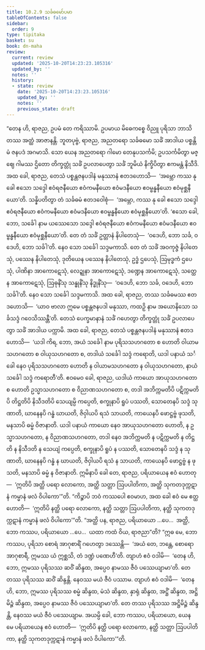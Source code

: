 ```yaml
---
title: 10.2.9 သင်္ခဓမော်ပမာ
tableOfContents: false
sidebar:
  order: 9
type: tipitaka
basket: su
book: dn-maha
review:
  current: review
  updated: '2025-10-20T14:23:23.105316'
  updated_by: ''
  notes: ''
  history:
  - state: review
    date: '2025-10-20T14:23:23.105316'
    updated_by: ''
    notes: ''
    previous_state: draft
---
```



<DynamicBreadcrumb />


<ReviewStatus review={frontmatter.review} showDetails={true} />

<HypothesisAnnotation frontmatter={frontmatter} />

<Division number="426" book="dn-maha" e="ch" v="7" p="268">

<Paragraph number="1114" book="dn-maha">
“တေန ဟိ, ရာဇည, ဥပမံ တေ ကရိဿာမိ. ဥပမာယ မိဓေကစ္စေ ဝိညူ ပုရိသာ ဘာသိတဿ အတ္ထံ အာဇာနန္တိ. ဘူတပုဗ္ဗံ, ရာဇည, အညတရော သင်္ခဓမော သင်္ခံ အာဒါယ ပစ္စန္တိမံ ဇနပဒံ အဂမာသိ. သော ယေန အညတရော ဂါမော တေနုပသင်္ကမိ; ဥပသင်္ကမိတွာ မဇ္ဈေ ဂါမဿ ဌိတော တိက္ခတ္တုံ သင်္ခံ ဥပလာပေတွာ သင်္ခံ ဘူမိယံ နိက္ခိပိတွာ ဧကမန္တံ နိသီဒိ. အထ ခေါ, ရာဇည, တေသံ ပစ္စန္တဇနပဒါနံ မနုဿာနံ ဧတဒဟောသိ—  ‘အမ္ဘော ကဿ နု ခေါ ဧသော သဒ္ဒေါ ဧဝံရဇနီယော ဧဝံကမနီယော ဧဝံမဒနီယော ဧဝမ္ဗန္ဓနီယော ဧဝံမုစ္ဆနီယော’တိ. သန္နိပတိတွာ တံ သင်္ခဓမံ ဧတဒဝေါစုံ—  ‘အမ္ဘော, ကဿ နု ခေါ ဧသော သဒ္ဒေါ ဧဝံရဇနီယော ဧဝံကမနီယော ဧဝံမဒနီယော ဧဝမ္ဗန္ဓနီယော ဧဝံမုစ္ဆနီယော’တိ. ‘ဧသော ခေါ, ဘော, သင်္ခေါ နာမ ယဿေသော သဒ္ဒေါ ဧဝံရဇနီယော ဧဝံကမနီယော ဧဝံမဒနီယော ဧဝမ္ဗန္ဓနီယော ဧဝံမုစ္ဆနီယော’တိ. တေ တံ သင်္ခံ ဥတ္တာနံ နိပါတေသုံ—  ‘ဝဒေဟိ, ဘော သင်္ခ, ဝဒေဟိ, ဘော သင်္ခါ’တိ. နေဝ သော သင်္ခေါ သဒ္ဒမကာသိ. တေ တံ သင်္ခံ အဝကုဇ္ဇံ နိပါတေသုံ, ပဿေန နိပါတေသုံ, ဒုတိယေန ပဿေန နိပါတေသုံ, ဥဒ္ဓံ ဌပေသုံ, ဩမုဒ္ဓကံ ဌပေသုံ, ပါဏိနာ အာကောဋေသုံ, လေဍ္ဍုနာ အာကောဋေသုံ, ဒဏ္ဍေန အာကောဋေသုံ, သတ္ထေန အာကောဋေသုံ, ဩဓုနိံသု သန္ဓုနိံသု နိဒ္ဓုနိံသု—  ‘ဝဒေဟိ, ဘော သင်္ခ, ဝဒေဟိ, ဘော သင်္ခါ’တိ. နေဝ သော သင်္ခေါ သဒ္ဒမကာသိ.
</Paragraph>

<Paragraph number="1115" book="dn-maha">
အထ ခေါ, ရာဇည, တဿ သင်္ခဓမဿ ဧတဒဟောသိ—  ‘ယာဝ ဗာလာ ဣမေ ပစ္စန္တဇနပဒါ မနုဿာ, ကထဉှိ နာမ အယောနိသော သင်္ခသဒ္ဒံ ဂဝေသိဿန္တီ’တိ. တေသံ ပေက္ခမာနာနံ သင်္ခံ ဂဟေတွာ တိက္ခတ္တုံ သင်္ခံ ဥပလာပေတွာ သင်္ခံ အာဒါယ ပက္ကာမိ. အထ ခေါ, ရာဇည, တေသံ ပစ္စန္တဇနပဒါနံ မနုဿာနံ ဧတဒဟောသိ—  ‘ယဒါ ကိရ, ဘော, အယံ သင်္ခေါ နာမ ပုရိသသဟဂတော စ ဟောတိ ဝါယာမသဟဂတော စ ဝါယုသဟဂတော စ, တဒါယံ သင်္ခေါ သဒ္ဒံ ကရောတိ, ယဒါ ပနာယံ သင်္ခေါ နေဝ ပုရိသသဟဂတော ဟောတိ န ဝါယာမသဟဂတော န ဝါယုသဟဂတော, နာယံ သင်္ခေါ သဒ္ဒံ ကရောတီ’တိ. ဧဝမေဝ ခေါ, ရာဇည, ယဒါယံ ကာယော အာယုသဟဂတော စ ဟောတိ ဥသ္မာသဟဂတော စ ဝိညာဏသဟဂတော စ, တဒါ အဘိက္ကမတိပိ ပဋိက္ကမတိပိ တိဋ္ဌတိပိ နိသီဒတိပိ သေယျမ္ပိ ကပ္ပေတိ, စက္ခုနာပိ ရူပံ ပဿတိ, သောတေနပိ သဒ္ဒံ သုဏာတိ, ဃာနေနပိ ဂန္ဓံ ဃာယတိ, ဇိဝှါယပိ ရသံ သာယတိ, ကာယေနပိ ဖောဋ္ဌဗ္ဗံ ဖုသတိ, မနသာပိ ဓမ္မံ ဝိဇာနာတိ. ယဒါ ပနာယံ ကာယော နေဝ အာယုသဟဂတော ဟောတိ, န ဥသ္မာသဟဂတော, န ဝိညာဏသဟဂတော, တဒါ နေဝ အဘိက္ကမတိ န ပဋိက္ကမတိ န တိဋ္ဌတိ န နိသီဒတိ န သေယျံ ကပ္ပေတိ, စက္ခုနာပိ ရူပံ န ပဿတိ, သောတေနပိ သဒ္ဒံ န သုဏာတိ, ဃာနေနပိ ဂန္ဓံ န ဃာယတိ, ဇိဝှါယပိ ရသံ န သာယတိ, ကာယေနပိ ဖောဋ္ဌဗ္ဗံ န ဖုသတိ, မနသာပိ ဓမ္မံ န ဝိဇာနာတိ. ဣမိနာပိ ခေါ တေ, ရာဇည, ပရိယာယေန ဧဝံ ဟောတု—  ‘ဣတိပိ အတ္ထိ ပရော လောကော, အတ္ထိ သတ္တာ ဩပပါတိကာ, အတ္ထိ သုကတဒုက္ကဋာနံ ကမ္မာနံ ဖလံ ဝိပါကော’”တိ.
</Paragraph>

</Division>
<Division number="427" book="dn-maha" e="ch" v="7" p="269">

<Paragraph number="1116" book="dn-maha">
“ကိဉ္စာပိ ဘဝံ ကဿပေါ ဧဝမာဟ, အထ ခေါ ဧဝံ မေ ဧတ္ထ ဟောတိ—  ‘ဣတိပိ နတ္ထိ ပရော လောကော, နတ္ထိ သတ္တာ ဩပပါတိကာ, နတ္ထိ သုကတဒုက္ကဋာနံ ကမ္မာနံ ဖလံ ဝိပါကော’”တိ. “အတ္ထိ ပန, ရာဇည, ပရိယာယော …ပေ…  အတ္ထိ, ဘော ကဿပ, ပရိယာယော …ပေ…  ယထာ ကထံ ဝိယ, ရာဇညာ”တိ? “ဣဓ မေ, ဘော ကဿပ, ပုရိသာ စောရံ အာဂုစာရိံ ဂဟေတွာ ဒဿေန္တိ—  ‘အယံ တေ, ဘန္တေ, စောရော အာဂုစာရီ, ဣမဿ ယံ ဣစ္ဆသိ, တံ ဒဏ္ဍံ ပဏေဟီ’တိ. တျာဟံ ဧဝံ ဝဒါမိ—  ‘တေန ဟိ, ဘော, ဣမဿ ပုရိသဿ ဆဝိံ ဆိန္ဒထ, အပ္ပေဝ နာမဿ ဇီဝံ ပဿေယျာမာ’တိ. တေ တဿ ပုရိသဿ ဆဝိံ ဆိန္ဒန္တိ. နေဝဿ မယံ ဇီဝံ ပဿာမ. တျာဟံ ဧဝံ ဝဒါမိ—  ‘တေန ဟိ, ဘော, ဣမဿ ပုရိသဿ စမ္မံ ဆိန္ဒထ, မံသံ ဆိန္ဒထ, နှာရုံ ဆိန္ဒထ, အဋ္ဌိံ ဆိန္ဒထ, အဋ္ဌိမိဉ္ဇံ ဆိန္ဒထ, အပ္ပေဝ နာမဿ ဇီဝံ ပဿေယျာမာ’တိ. တေ တဿ ပုရိသဿ အဋ္ဌိမိဉ္ဇံ ဆိန္ဒန္တိ, နေဝဿ မယံ ဇီဝံ ပဿေယျာမ. အယမ္ပိ ခေါ, ဘော ကဿပ, ပရိယာယော, ယေန မေ ပရိယာယေန ဧဝံ ဟောတိ—  ‘ဣတိပိ နတ္ထိ ပရော လောကော, နတ္ထိ သတ္တာ ဩပပါတိကာ, နတ္ထိ သုကတဒုက္ကဋာနံ ကမ္မာနံ ဖလံ ဝိပါကော’”တိ.
</Paragraph>
</Division>